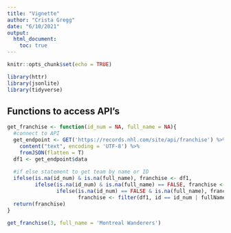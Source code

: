 ```yaml
---
title: "Vignette"
author: "Crista Gregg"
date: "6/10/2021"
output: 
  html_document:
    toc: true
---
```


```r
knitr::opts_chunk$set(echo = TRUE)
```

```r
library(httr)
library(jsonlite)
library(tidyverse)
```

## Functions to access API's
```r
get_franchise <- function(id_num = NA, full_name = NA){
  #connect to API
  get_endpoint <- GET('https://records.nhl.com/site/api/franchise') %>%
    content("text", encoding = 'UTF-8') %>%
    fromJSON(flatten = T) 
  df1 <- get_endpoint$data
  
  #if else statement to get team by name or ID
  ifelse(is.na(id_num) & is.na(full_name), franchise <- df1, 
         ifelse(is.na(id_num) & is.na(full_name) == FALSE, franchise <- filter(df1, fullName == full_name),
                ifelse(is.na(id_num) == FALSE & is.na(full_name), franchise <- filter(df1, id == id_num), 
                       franchise <- filter(df1, id == id_num | fullName == full_name)                                                         ))                                                         )
  return(franchise)
}

get_franchise(3, full_name = 'Montreal Wanderers')
```



